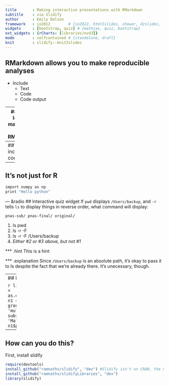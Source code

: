 ```yaml
---
title       : Making interactive presentations with RMarkdown
subtitle    : via Slidify
author      : Emily Dolson
framework   : io2012        # {io2012, html5slides, shower, dzslides, ...}
widgets     : [bootstrap, quiz] # {mathjax, quiz, bootstrap}
ext_widgets : {rCharts: [libraries/nvd3]}
mode        : selfcontained # {standalone, draft}
knit        : slidify::knit2slides
---
```

## RMarkdown allows you to make reproducible analyses

- Include 
  - Text 
  - Code
  - Code output

---
## Slidify lets you make slides in RMarkdown

- Slides will work the same across all operating systems and on the web
- If your data changes, just rebuild the presentation and your done!
- You can do really cool interactive plots and things 

---
## Easily include code
```r
library(ggplot2)
ggplot(data=Orange) + geom_line(aes(x=age, y=circumference, color=Tree))
```

---
## It's not just for R

```r
import numpy as np
print "Hello python"
```

--- &radio
## Interactive quiz widget
If `pwd` displays `/Users/backup`, and `-r` tells `ls` to display things in reverse order, what command will display:
```
pnas-sub/ pnas-final/ original/
```
1. ls pwd
2. ls -r -F
3. ls -r -F /Users/backup
4. _Either #2 or #3 above, but not #1_

*** .hint
This is a hint

*** .explanation
Since `/Users/backup` is an absolute path, it's okay to pass it to ls despite the fact that we're already there. It's unecessary, though.

--- 
## Interactive Chart

```r
library(rCharts)
haireye = as.data.frame(HairEyeColor)
n1 <- nPlot(Freq ~ Hair, group = 'Eye', type = 'multiBarChart',
  data = subset(haireye, Sex == 'Male')
)
n1$print('chart1')
```
---
## How can you do this?

First, install slidify

```r
require(devtools)
install_github("ramnathv/slidify", "dev") #Slidify isn't on CRAN, the normal R package manager, so we have to get it directly from Github. Sometimes this doesn't go as smoothly on Windows, but don't worry, the internet can help!
install_github("ramnathv/slidifyLibraries", "dev")
library(slidify)
```
